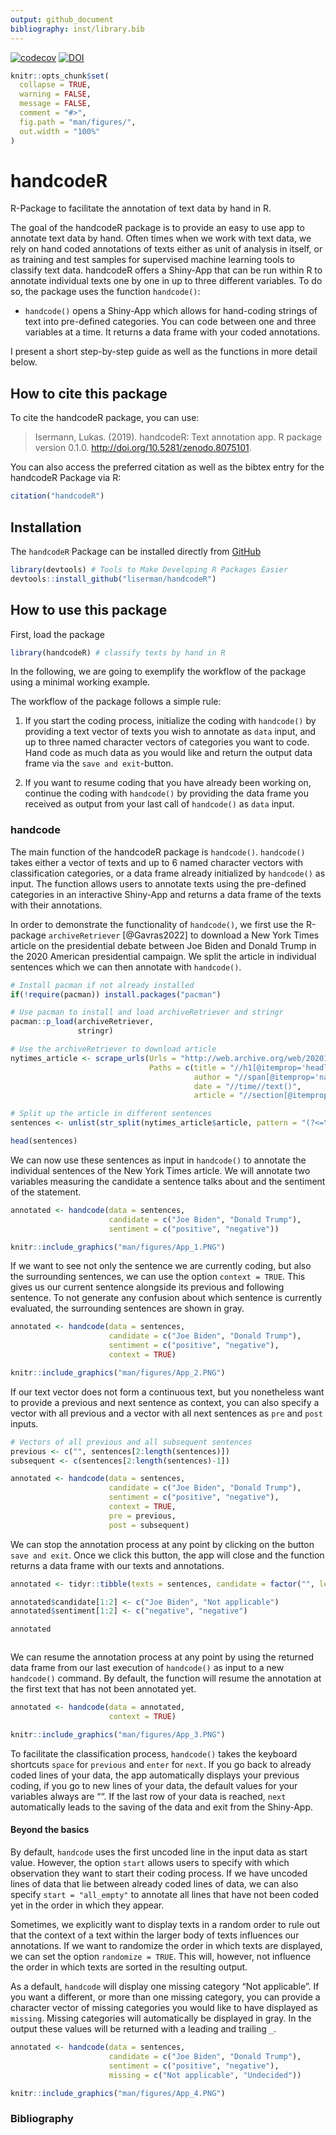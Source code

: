 ```yaml
---
output: github_document
bibliography: inst/library.bib
---
```


[![codecov](https://codecov.io/gh/liserman/handcodeR/branch/master/graph/badge.svg?token=GVL875HZ14)](https://app.codecov.io/gh/liserman/handcodeR)
[![DOI](https://zenodo.org/badge/608736610.svg)](https://zenodo.org/badge/latestdoi/608736610)

```r
knitr::opts_chunk$set(
  collapse = TRUE,
  warning = FALSE,
  message = FALSE,
  comment = "#>",
  fig.path = "man/figures/",
  out.width = "100%"
)
```


# handcodeR

R-Package to facilitate the annotation of text data by hand in R.


The goal of the handcodeR package is to provide an easy to use app to annotate text data by hand. Often times when we work with text data, we rely on hand coded annotations of texts either as unit of analysis in itself, or as training and test samples for supervised machine learning tools to classify text data. handcodeR offers a Shiny-App that can be run within R to annotate individual texts one by one in up to three different variables. To do so, the package uses the function `handcode()`:

- `handcode()` opens a Shiny-App which allows for hand-coding strings of text into pre-defined categories. You can code between one and three variables at a time. It returns a data frame with your coded annotations.


I present a short step-by-step guide as well as the functions in more detail below.


## How to cite this package

To cite the handcodeR package, you can use:

> Isermann, Lukas. (2019). handcodeR: Text annotation app.
> R package version 0.1.0.
> <http://doi.org/10.5281/zenodo.8075101>.

You can also access the preferred citation as well as the bibtex entry for the handcodeR Package via R:

```r
citation("handcodeR")
```




## Installation

The `handcodeR` Package can be installed directly from [GitHub](https://github.com/liserman/handcodeR)

```R
library(devtools) # Tools to Make Developing R Packages Easier
devtools::install_github("liserman/handcodeR")
```

## How to use this package

First, load the package

```R
library(handcodeR) # classify texts by hand in R
```

In the following, we are going to exemplify the workflow of the package using a minimal working example.

The workflow of the package follows a simple rule:

1. If you start the coding process, initialize the coding with `handcode()` by providing a text vector of texts you wish to annotate as `data` input, and up to three named character vectors of categories you want to code. Hand code as much data as you would like and return the output data frame via the `save and exit`-button.

2. If you want to resume coding that you have already been working on, continue the coding with `handcode()` by providing the data frame you received as output from your last call of `handcode()` as `data` input.


### handcode

The main function of the handcodeR package is `handcode()`. `handcode()` takes either a vector of texts and up to 6 named character vectors with classification categories, or a data frame already initialized by `handcode()` as input. The function allows users to annotate texts using the pre-defined categories in an interactive Shiny-App and returns a data frame of the texts with their annotations.

In order to demonstrate the functionality of `handcode()`, we first use the R-package `archiveRetriever` [@Gavras2022] to download a New York Times article on the presidential debate between Joe Biden and Donald Trump in the 2020 American presidential campaign. We split the article in individual sentences which we can then annotate with `handcode()`. 

```r
# Install pacman if not already installed
if(!require(pacman)) install.packages("pacman")

# Use pacman to install and load archiveRetriever and stringr
pacman::p_load(archiveRetriever,
               stringr)

# Use the archiveRetriever to download article
nytimes_article <- scrape_urls(Urls = "http://web.archive.org/web/20201001004918/https://www.nytimes.com/2020/09/30/opinion/biden-trump-2020-debate.html",
                               Paths = c(title = "//h1[@itemprop='headline']",
                                         author = "//span[@itemprop='name']",
                                         date = "//time//text()",
                                         article = "//section[@itemprop='articleBody']//p"))

# Split up the article in different sentences
sentences <- unlist(str_split(nytimes_article$article, pattern = "(?<=\\.)\\s"))

head(sentences)
```
We can now use these sentences as input in `handcode()` to annotate the individual sentences of the New York Times article. We will annotate two variables measuring the candidate a sentence talks about and the sentiment of the statement.

```r
annotated <- handcode(data = sentences, 
                      candidate = c("Joe Biden", "Donald Trump"),
                      sentiment = c("positive", "negative"))
```

```r
knitr::include_graphics("man/figures/App_1.PNG")
```


If we want to see not only the sentence we are currently coding, but also the surrounding sentences, we can use the option `context = TRUE`. This gives us our current sentence alongside its previous and following sentence. To not generate any confusion about which sentence is currently evaluated, the surrounding sentences are shown in gray.

```r
annotated <- handcode(data = sentences, 
                      candidate = c("Joe Biden", "Donald Trump"),
                      sentiment = c("positive", "negative"),
                      context = TRUE)
```

```r
knitr::include_graphics("man/figures/App_2.PNG")
```

If our text vector does not form a continuous text, but you nonetheless want to provide a previous and next sentence as context, you can also specify a vector with all previous and a vector with all next sentences as `pre` and `post` inputs.

```r
# Vectors of all previous and all subsequent sentences
previous <- c("", sentences[2:length(sentences)])
subsequent <- c(sentences[2:length(sentences)-1])

annotated <- handcode(data = sentences,
                      candidate = c("Joe Biden", "Donald Trump"),
                      sentiment = c("positive", "negative"),
                      context = TRUE,
                      pre = previous,
                      post = subsequent)
```


We can stop the annotation process at any point by clicking on the button `save and exit`. Once we click this button, the app will close and the function returns a data frame with our texts and annotations. 

```r
annotated <- tidyr::tibble(texts = sentences, candidate = factor("", levels = c("", "Not applicable", "Joe Biden", "Donald Trump")), sentiment = factor("", levels = c("", "Not applicable", "positive", "negative")))

annotated$candidate[1:2] <- c("Joe Biden", "Not applicable")
annotated$sentiment[1:2] <- c("negative", "negative")
```

```r
annotated
```

```r
```


We can resume the annotation process at any point by using the returned data frame from our last execution of `handcode()` as input to a new `handcode()` command. By default, the function will resume the annotation at the first text that has not been annotated yet. 

```r
annotated <- handcode(data = annotated,
                      context = TRUE)
```

```r
knitr::include_graphics("man/figures/App_3.PNG")
```


To facilitate the classification process, `handcode()` takes the keyboard shortcuts `space` for `previous` and `enter` for `next`. If you go back to already coded lines of your data, the app automatically displays your previous coding, if you go to new lines of your data, the default values for your variables always are "". If the last row of your data is reached, `next` automatically leads to the saving of the data and exit from the Shiny-App.  


#### Beyond the basics

By default, `handcode` uses the first uncoded line in the input data as start value. However, the option `start` allows users to specify with which observation they want to start their coding process. If we have uncoded lines of data that lie between already coded lines of data, we can also specify `start = "all_empty"` to annotate all lines that have not been coded yet in the order in which they appear.

Sometimes, we explicitly want to display texts in a random order to rule out that the context of a text within the larger body of texts influences our annotations. If we want to randomize the order in which texts are displayed, we can set the option `randomize = TRUE`. This will, however, not influence the order in which texts are sorted in the resulting output.

As a default, `handcode` will display one missing category "Not applicable". If you want a different, or more than one missing category, you can provide a character vector of missing categories you would like to have displayed as `missing`. Missing categories will automatically be displayed in gray. In the output these values will be returned with a leading and trailing `_`.


```r
annotated <- handcode(data = sentences, 
                      candidate = c("Joe Biden", "Donald Trump"),
                      sentiment = c("positive", "negative"),
                      missing = c("Not applicable", "Undecided"))
```
```r
knitr::include_graphics("man/figures/App_4.PNG")
```

### Bibliography





